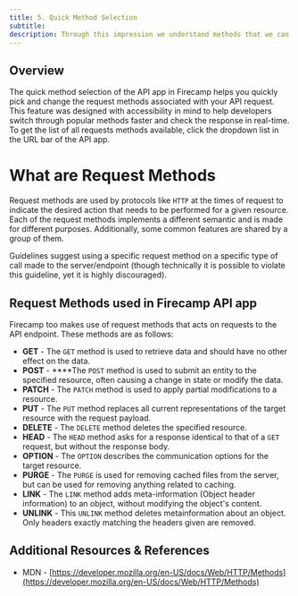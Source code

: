 ```yaml
---
title: 5. Quick Method Selection
subtitle:
description: Through this impression we understand methods that we can configure with APIs in Firecamp
---
```


## Overview

The quick method selection of the API app in Firecamp helps you quickly pick and change the request methods associated with your API request. This feature was designed with accessibility in mind to help developers switch through popular methods faster and check the response in real-time. To get the list of all requests methods available, click the dropdown list in the URL bar of the API app.

# What are Request Methods

Request methods are used by protocols like `HTTP` at the times of request to indicate the desired action that needs to be performed for a given resource. Each of the request methods implements a different semantic and is made for different purposes. Additionally, some common features are shared by a group of them.

Guidelines suggest using a specific request method on a specific type of call made to the server/endpoint (though technically it is possible to violate this guideline, yet it is highly discouraged).

## Request Methods used in Firecamp API app

Firecamp too makes use of request methods that acts on requests to the API endpoint. These methods are as follows:

- **GET** - The `GET` method is used to retrieve data and should have no other effect on the data.
- **POST** - ****The `POST` method is used to submit an entity to the specified resource, often causing a change in state or modify the data.
- **PATCH** - The `PATCH` method is used to apply partial modifications to a resource.
- **PUT** - The `PUT` method replaces all current representations of the target resource with the request payload.
- **DELETE** - The `DELETE` method deletes the specified resource.
- **HEAD** - The `HEAD` method asks for a response identical to that of a `GET` request, but without the response body.
- **OPTION** - The `OPTION` describes the communication options for the target resource.
- **PURGE** - The `PURGE` is used for removing cached files from the server, but can be used for removing anything related to caching.
- **LINK** - The `LINK` method adds meta-information (Object header information) to an object, without modifying the object's content.
- **UNLINK** - This `UNLINK` method deletes metainformation about an object. Only headers exactly matching the headers given are removed.

## Additional Resources & References

- MDN - [https://developer.mozilla.org/en-US/docs/Web/HTTP/Methods](https://developer.mozilla.org/en-US/docs/Web/HTTP/Methods)
